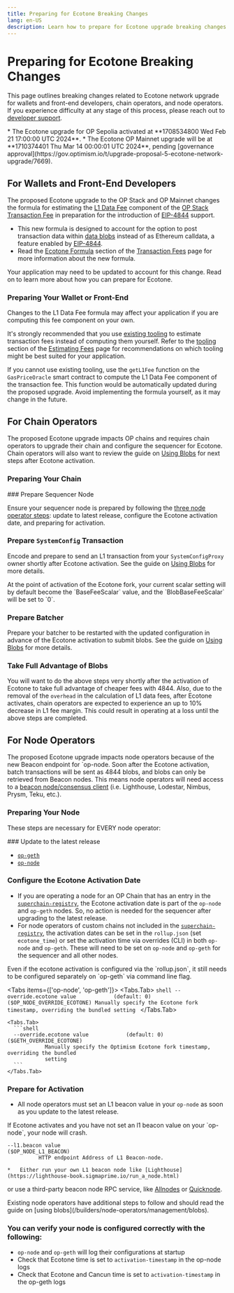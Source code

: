 ```yaml
---
title: Preparing for Ecotone Breaking Changes
lang: en-US
description: Learn how to prepare for Ecotone upgrade breaking changes.
---
```



# Preparing for Ecotone Breaking Changes

This page outlines breaking changes related to Ecotone network upgrade for wallets and front-end developers, chain operators, and node operators.
If you experience difficulty at any stage of this process, please reach out to [developer support](https://github.com/ethereum-optimism/developers/discussions).

<Callout type="warning">
  *   The Ecotone upgrade for OP Sepolia activated at **1708534800 Wed Feb 21 17:00:00 UTC 2024**.
  *   The Ecotone OP Mainnet upgrade will be at **1710374401 Thu Mar 14 00:00:01 UTC 2024**, pending [governance approval](https://gov.optimism.io/t/upgrade-proposal-5-ecotone-network-upgrade/7669).
</Callout>

## For Wallets and Front-End Developers

The proposed Ecotone upgrade to the OP Stack and OP Mainnet changes the formula for estimating the [L1 Data Fee](/stack/transactions/fees#l1-data-fee) component of the [OP Stack Transaction Fee](/stack/transactions/fees) in preparation for the introduction of [EIP-4844](https://eip4844.com) support.

*   This new formula is designed to account for the option to post transaction data within [data blobs](/builders/chain-operators/management/blobs) instead of as Ethereum calldata, a feature enabled by [EIP-4844](https://eip4844.com).
*   Read the [Ecotone Formula](/stack/transactions/fees#ecotone) section of the [Transaction Fees](/stack/transactions/fees) page for more information about the new formula.

Your application may need to be updated to account for this change.
Read on to learn more about how you can prepare for Ecotone.

### Preparing Your Wallet or Front-End

<Callout type="warning">
  Changes to the L1 Data Fee formula may affect your application if you are computing this fee component on your own.
</Callout>

It's strongly recommended that you use [existing tooling](/builders/dapp-developers/transactions/estimates#tooling) to estimate transaction fees instead of computing them yourself.
Refer to the [tooling](/builders/dapp-developers/transactions/estimates#tooling) section of the [Estimating Fees](/builders/dapp-developers/transactions/estimates) page for recommendations on which tooling might be best suited for your application.

If you cannot use existing tooling, use the `getL1Fee` function on the `GasPriceOracle` smart contract to compute the L1 Data Fee component of the transaction fee.
This function would be automatically updated during the proposed upgrade.
Avoid implementing the formula yourself, as it may change in the future.

## For Chain Operators

The proposed Ecotone upgrade impacts OP chains and requires chain operators to upgrade their chain and configure the sequencer for Ecotone.
Chain operators will also want to review the guide on [Using Blobs](/builders/chain-operators/management/blobs) for next steps after Ecotone activation.

### Preparing Your Chain

<Steps>
  ### Prepare Sequencer Node

  Ensure your sequencer node is prepared by following the [three node operator steps](#preparing-your-node): update to latest release, configure the Ecotone activation date, and preparing for activation.

  ### Prepare `SystemConfig` Transaction

  Encode and prepare to send an L1 transaction from your `SystemConfigProxy` owner shortly after Ecotone activation. See the guide on [Using Blobs](/builders/chain-operators/management/blobs#determine-scalar-values-for-using-blobs) for more details.

  <Callout type="info">
    At the point of activation of the Ecotone fork, your current scalar setting will by default become the `BaseFeeScalar` value, and the `BlobBaseFeeScalar` will be set to `0`.
  </Callout>

  ### Prepare Batcher

  Prepare your batcher to be restarted with the updated configuration in advance of the Ecotone activation to submit blobs. See the guide on [Using Blobs](/builders/chain-operators/management/blobs#update-your-batcher-to-post-blobs) for more details.

  ### Take Full Advantage of Blobs

  You will want to do the above steps very shortly after the activation of Ecotone to take full advantage of cheaper fees with 4844.
  Also, due to the removal of the `overhead` in the calculation of L1 data fees, after Ecotone activates, chain operators are expected to experience an up to 10% decrease in L1 fee margin.
  This could result in operating at a loss until the above steps are completed.
</Steps>

## For Node Operators

The proposed Ecotone upgrade impacts node operators because of the new Beacon endpoint for \`op-node. Soon after the Ecotone activation, batch
transactions will be sent as 4844 blobs, and blobs can only be retrieved from Beacon nodes.
This means node operators will need access to a [beacon node/consensus client](https://ethereum.org/developers/docs/nodes-and-clients#consensus-clients) (i.e. Lighthouse, Lodestar, Nimbus, Prysm, Teku, etc.).

### Preparing Your Node

These steps are necessary for EVERY node operator:

<Steps>
  ### Update to the latest release

  *   [`op-geth`](https://github.com/ethereum-optimism/op-geth/releases/tag/v1.101308.2)
  *   [`op-node`](https://github.com/ethereum-optimism/optimism/releases/tag/v1.7.0)

  ### Configure the Ecotone Activation Date

  *   If you are operating a node for an OP Chain that has an entry in the [`superchain-registry`](https://github.com/ethereum-optimism/superchain-registry/blob/main/superchain/configs/chainids.json), the Ecotone activation date is part of the `op-node` and `op-geth` nodes. So, no action is needed for the sequencer after upgrading to the latest release.
  *   For node operators of custom chains not included in the [`superchain-registry`](https://github.com/ethereum-optimism/superchain-registry/blob/main/superchain/configs/chainids.json), the activation dates can be set in the `rollup.json` (set `ecotone_time`) or set the activation time via overrides (CLI) in both `op-node` and `op-geth`. These will need to be set on `op-node` and `op-geth` for the sequencer and all other nodes.

  <Callout type="warning">
    Even if the ecotone activation is configured via the `rollup.json`, it still needs to be configured separately on `op-geth` via command line flag.
  </Callout>

  <Tabs items={['op-node', 'op-geth']}>
    <Tabs.Tab>
      ```shell
      --override.ecotone value            (default: 0)                       ($OP_NODE_OVERRIDE_ECOTONE)
                Manually specify the Ecotone fork timestamp, overriding the bundled setting
      ```
    </Tabs.Tab>

    <Tabs.Tab>
      ```shell
      --override.ecotone value            (default: 0)                       ($GETH_OVERRIDE_ECOTONE)
                Manually specify the Optimism Ecotone fork timestamp, overriding the bundled
                setting
      ```
    </Tabs.Tab>
  </Tabs>

  ### Prepare for Activation

  *   All node operators must set an L1 beacon value in your `op-node` as soon as you update to the latest release.

  <Callout type="warning">
    If Ecotone activates and you have not set an l1 beacon value on your `op-node`, your node will crash.
  </Callout>

  ```shell
  --l1.beacon value                                                      ($OP_NODE_L1_BEACON)
            HTTP endpoint Address of L1 Beacon-node.
  ```

    *   Either run your own L1 beacon node like [Lighthouse](https://lighthouse-book.sigmaprime.io/run_a_node.html) 
  or use a third-party beacon node RPC service, like [Allnodes](https://ethereum.publicnode.com/) or
  [Quicknode](https://www.quicknode.com/docs/ethereum/eth-v1-beacon-genesis).
  
  <Callout type="default">
    Existing node operators have additional steps to follow and should read the 
    guide on [using blobs](/builders/node-operators/management/blobs).
  </Callout>

  ### You can verify your node is configured correctly with the following:

  *   `op-node` and `op-geth` will log their configurations at startup
  *   Check that Ecotone time is set to `activation-timestamp` in the op-node logs
  *   Check that Ecotone and Cancun time is set to `activation-timestamp` in the op-geth logs
</Steps>
